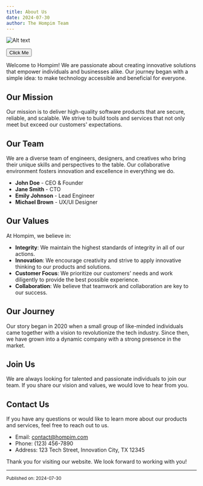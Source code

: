 ```yaml
---
title: About Us
date: 2024-07-30
author: The Hompim Team
---
```


![Alt text](/images/hompim-icon-neon.png)

<button className="bg-red-500">Click Me</button>

Welcome to Hompim! We are passionate about creating innovative solutions that empower individuals and businesses alike. Our journey began with a simple idea: to make technology accessible and beneficial for everyone.

## Our Mission

Our mission is to deliver high-quality software products that are secure, reliable, and scalable. We strive to build tools and services that not only meet but exceed our customers' expectations.

## Our Team

We are a diverse team of engineers, designers, and creatives who bring their unique skills and perspectives to the table. Our collaborative environment fosters innovation and excellence in everything we do.

-   **John Doe** - CEO & Founder
-   **Jane Smith** - CTO
-   **Emily Johnson** - Lead Engineer
-   **Michael Brown** - UX/UI Designer

## Our Values

At Hompim, we believe in:

-   **Integrity**: We maintain the highest standards of integrity in all of our actions.
-   **Innovation**: We encourage creativity and strive to apply innovative thinking to our products and solutions.
-   **Customer Focus**: We prioritize our customers' needs and work diligently to provide the best possible experience.
-   **Collaboration**: We believe that teamwork and collaboration are key to our success.

## Our Journey

Our story began in 2020 when a small group of like-minded individuals came together with a vision to revolutionize the tech industry. Since then, we have grown into a dynamic company with a strong presence in the market.

## Join Us

We are always looking for talented and passionate individuals to join our team. If you share our vision and values, we would love to hear from you.

## Contact Us

If you have any questions or would like to learn more about our products and services, feel free to reach out to us.

-   Email: contact@hompim.com
-   Phone: (123) 456-7890
-   Address: 123 Tech Street, Innovation City, TX 12345

Thank you for visiting our website. We look forward to working with you!

---

<small>Published on: 2024-07-30</small>
